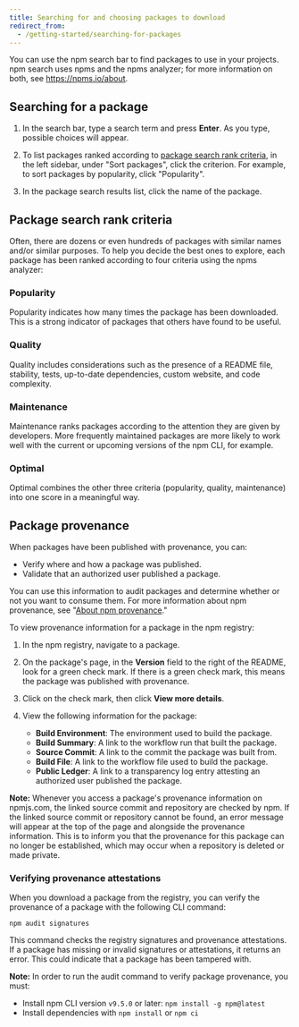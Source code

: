 ```yaml
---
title: Searching for and choosing packages to download
redirect_from:
  - /getting-started/searching-for-packages
---
```


You can use the npm search bar to find packages to use in your projects. npm search uses npms and the npms analyzer; for more information on both, see https://npms.io/about.

## Searching for a package

1. In the search bar, type a search term and press **Enter**. As you type, possible choices will appear.

   <Screenshot src="/packages-and-modules/getting-packages-from-the-registry/search-qr.png" alt="Screenshot of a search text box" />

   <Screenshot src="/packages-and-modules/getting-packages-from-the-registry/search-qr-results.png" alt="Screenshot of the search text box and search results" />

2. To list packages ranked according to [package search rank criteria](#package-search-rank-criteria), in the left sidebar, under "Sort packages", click the criterion. For example, to sort packages by popularity, click "Popularity".

3. In the package search results list, click the name of the package.

## Package search rank criteria

Often, there are dozens or even hundreds of packages with similar names and/or similar purposes. To help you decide the best ones to explore, each package has been ranked according to four criteria using the npms analyzer:

### Popularity

Popularity indicates how many times the package has been downloaded. This is a strong indicator of packages that others have found to be useful.

### Quality

Quality includes considerations such as the presence of a README file, stability, tests, up-to-date dependencies, custom website, and code complexity.

### Maintenance

Maintenance ranks packages according to the attention they are given by developers. More frequently maintained packages are more likely to work well with the current or upcoming versions of the npm CLI, for example.

### Optimal

Optimal combines the other three criteria (popularity, quality, maintenance) into one score in a meaningful way.

## Package provenance

When packages have been published with provenance, you can:

- Verify where and how a package was published.
- Validate that an authorized user published a package.

You can use this information to audit packages and determine whether or not you want to consume them. For more information about npm provenance, see "[About npm provenance][about-provenance]."

To view provenance information for a package in the npm registry:

1. In the npm registry, navigate to a package.

2. On the package's page, in the **Version** field to the right of the README, look for a green check mark. If there is a green check mark, this means the package was published with provenance.

   <Screenshot src="/packages-and-modules/getting-packages-from-the-registry/npm-provenance-check-mark.png" alt="Screenshot showing a Version field with a green check mark" />

3. Click on the check mark, then click **View more details**.

4. View the following information for the package:

   - **Build Environment**: The environment used to build the package.
   - **Build Summary**: A link to the workflow run that built the package.
   - **Source Commit**: A link to the commit the package was built from.
   - **Build File**: A link to the workflow file used to build the package.
   - **Public Ledger**: A link to a transparency log entry attesting an authorized user published the package.

   <Screenshot src="/packages-and-modules/getting-packages-from-the-registry/npm-provenance.png" alt="Screenshot showing npm provenance information for a published package" />

<Note>

**Note:** Whenever you access a package's provenance information on npmjs.com, the linked source commit and repository are checked by npm. If the linked source commit or repository cannot be found, an error message will appear at the top of the page and alongside the provenance information. This is to inform you that the provenance for this package can no longer be established, which may occur when a repository is deleted or made private.

<Screenshot src="/packages-and-modules/getting-packages-from-the-registry/npm-provenance-unreachable-source-commit@2x.png" alt="Screenshot showing a warning when the provenance source commit or repository cannot be found." />

</Note>

### Verifying provenance attestations

When you download a package from the registry, you can verify the provenance of a package with the following CLI command:

```
npm audit signatures
```

This command checks the registry signatures and provenance attestations. If a package has missing or invalid signatures or attestations, it returns an error. This could indicate that a package has been tampered with.

<Note>

**Note:** In order to run the audit command to verify package provenance, you must:

- Install npm CLI version `v9.5.0` or later: `npm install -g npm@latest`
- Install dependencies with `npm install` or `npm ci`

</Note>

[about-provenance]: /generating-provenance-statements#about-npm-provenance
